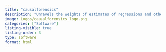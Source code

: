 ```yaml
---
title: "causalforensics"
description: "Unravels the weights of estimates of regressions and other causal estimation techniques"
image: Logos/causalforensics_logo.png
categories: ["Software"]
listing-visible: true
listing-order: 3
type: software
format: html
---
```

